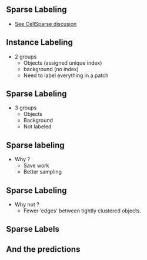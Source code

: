 ## Sparse Labeling
* [See CellSparse discusion](https://forum.image.sc/t/cellsparse-training-deep-learning-models-for-cell-image-segmentation-with-sparse-annotations/82419)

## Instance Labeling

* 2 groups
    * Objects (assigned unique index)
    * background (no index)
    * Need to label everything in a patch

## {background-image="./easy-augment-one-image.png" background-size="contain"}

## Sparse Labeling

* 3 groups
    * Objects
    * Background
    * Not labeled

## {background-image="./easy-augment-sparse.png" background-size="contain"}
## {background-image="./easy-augment-one-image.png" background-size="contain"}


## Sparse labeling

* Why ?
    * Save work
    * Better sampling

## Sparse Labeling

* Why not ?
    * Fewer 'edges' between tightly clustered objects. 

## Sparse Labels 

## {background-image="./easy-augment-sparse.png" background-size="contain"}
## {background-image="./easy-augment-sparse-2.png" background-size="contain"}

## And the predictions

## {background-image="./easy-augment-sparse-1-prediction.png" background-size="contain"}
## {background-image="./easy-augment-sparse-2-prediction.png" background-size="contain"}
## {background-image="./easy-augment-sparse-0-prediction.png" background-size="contain"}

